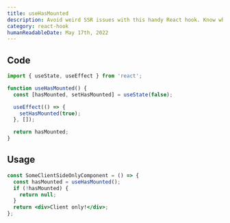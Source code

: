```yaml
---
title: useHasMounted
description: Avoid weird SSR issues with this handy React hook. Know whether you're rendering on the client or server!
category: react-hook
humanReadableDate: May 17th, 2022
---
```


## Code

```jsx
import { useState, useEffect } from 'react';

function useHasMounted() {
  const [hasMounted, setHasMounted] = useState(false);

  useEffect(() => {
    setHasMounted(true);
  }, []);

  return hasMounted;
}
```

## Usage

```jsx
const SomeClientSideOnlyComponent = () => {
  const hasMounted = useHasMounted();
  if (!hasMounted) {
    return null;
  }
  return <div>Client only!</div>;
};
```

